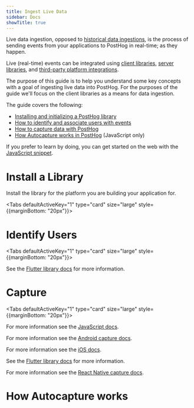 ```yaml
---
title: Ingest Live Data
sidebar: Docs
showTitle: true
---
```



Live data ingestion, opposed to [historical data ingestions](/docs/integrate/ingest-historical-data), is the process of sending events from your applications to PostHog in real-time; as they happen.

Live (real-time) events can be integrated using [client libraries](/docs/integrate/overview#client-libraries), [server libraries](/docs/integrate/overview#server-libraries), and [third-party platform integrations](/docs/integrate/overview#integrations).

The purpose of this guide is to help you understand some key concepts with a goal of ingesting live data into PostHog. For the purposes of the guide we'll focus on the client libraries as a means for data ingestion.

The guide covers the following:

- [Installing and initializing a PostHog library](#install-a-library)
- [How to identify and associate users with events](#identify-users)
- [How to capture data with PostHog](#capture)
- [How Autocapture works in PostHog](#how-autocapture-works) (JavaScript only)

If you prefer to learn by doing, you can get started on the web with the [JavaScript snippet](/docs/integrate/client/snippet-installation).

# Install a Library

Install the library for the platform you are building your application for.


<Tabs defaultActiveKey="1" type="card" size="large" style={{marginBottom: "20px"}}>
    <TabPane tab="JavaScript" key="1">
        <JSInstall />
    </TabPane>
    <TabPane tab="Android" key="2">
        <AndroidInstall />
        <AndroidConfigure />
    </TabPane>
    <TabPane tab="iOS" key="3">
      <IOSInstall />
      <IOSConfigure />
    </TabPane>
    <TabPane tab="Flutter" key="4">
      <FlutterPackage />
      <FlutterInstall />
    </TabPane>
    <TabPane tab="React Native" key="5">
      <ReactNativeInstall />
      <ReactNativeConfigure />
    </TabPane>
</Tabs>

# Identify Users


<Tabs defaultActiveKey="1" type="card" size="large" style={{marginBottom: "20px"}}>
    <TabPane tab="JavaScript" key="1">
      <JSIdentify />
    </TabPane>
    <TabPane tab="Android" key="2">
      <AndroidIdentify />
    </TabPane>
    <TabPane tab="iOS" key="3">
      <IOSIdentify />
    </TabPane>
    <TabPane tab="Flutter" key="4">
      <p>See the <a href="/docs/integrate/client/flutter">Flutter library docs</a> for more information.</p>
    </TabPane>
    <TabPane tab="React Native" key="5">
      <ReactNativeIdentify />
    </TabPane>
</Tabs>

# Capture


<Tabs defaultActiveKey="1" type="card" size="large" style={{marginBottom: "20px"}}>
    <TabPane tab="JavaScript" key="1">
      <JSCapture />
      <p>For more information see the <a href="/docs/integrate/client/js#capture">JavaScript docs</a>.</p>
    </TabPane>
    <TabPane tab="Android" key="2">
      <AndroidCapture />
      <p>For more information see the <a href="/docs/integrate/client/android#capture">Android capture docs</a>.</p>
    </TabPane>
    <TabPane tab="iOS" key="3">
      <IOSCapture />
      <p>For more information see the <a href="/docs/integrate/client/ios">iOS docs</a>.</p>
    </TabPane>
    <TabPane tab="Flutter" key="4">
      <p>See the <a href="/docs/integrate/client/flutter">Flutter library docs</a> for more information.</p>
    </TabPane>
    <TabPane tab="React Native" key="5">
      <ReactNativeCapture />
      <p>For more information see the <a href="/docs/integrate/client/react-native#capture">React Native capture docs</a>.</p>
    </TabPane>
</Tabs>

# How Autocapture works
